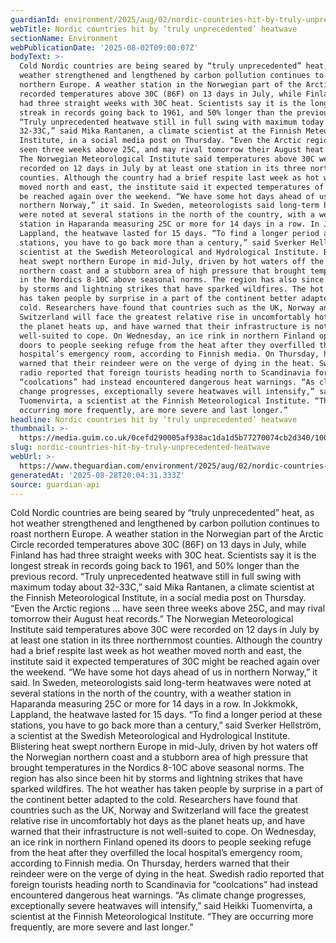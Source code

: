 ```yaml
---
guardianId: environment/2025/aug/02/nordic-countries-hit-by-truly-unprecedented-heatwave
webTitle: Nordic countries hit by ‘truly unprecedented’ heatwave
sectionName: Environment
webPublicationDate: '2025-08-02T09:00:07Z'
bodyText: >-
  Cold Nordic countries are being seared by “truly unprecedented” heat, as hot
  weather strengthened and lengthened by carbon pollution continues to roast
  northern Europe. A weather station in the Norwegian part of the Arctic Circle
  recorded temperatures above 30C (86F) on 13 days in July, while Finland has
  had three straight weeks with 30C heat. Scientists say it is the longest
  streak in records going back to 1961, and 50% longer than the previous record.
  “Truly unprecedented heatwave still in full swing with maximum today about
  32-33C,” said Mika Rantanen, a climate scientist at the Finnish Meteorological
  Institute, in a social media post on Thursday. “Even the Arctic regions … have
  seen three weeks above 25C, and may rival tomorrow their August heat records.”
  The Norwegian Meteorological Institute said temperatures above 30C were
  recorded on 12 days in July by at least one station in its three northernmost
  counties. Although the country had a brief respite last week as hot weather
  moved north and east, the institute said it expected temperatures of 30C might
  be reached again over the weekend. “We have some hot days ahead of us in
  northern Norway,” it said. In Sweden, meteorologists said long-term heatwaves
  were noted at several stations in the north of the country, with a weather
  station in Haparanda measuring 25C or more for 14 days in a row. In Jokkmokk,
  Lappland, the heatwave lasted for 15 days. “To find a longer period at these
  stations, you have to go back more than a century,” said Sverker Hellström, a
  scientist at the Swedish Meteorological and Hydrological Institute. Blistering
  heat swept northern Europe in mid-July, driven by hot waters off the Norwegian
  northern coast and a stubborn area of high pressure that brought temperatures
  in the Nordics 8-10C above seasonal norms. The region has also since been hit
  by storms and lightning strikes that have sparked wildfires. The hot weather
  has taken people by surprise in a part of the continent better adapted to the
  cold. Researchers have found that countries such as the UK, Norway and
  Switzerland will face the greatest relative rise in uncomfortably hot days as
  the planet heats up, and have warned that their infrastructure is not
  well-suited to cope. On Wednesday, an ice rink in northern Finland opened its
  doors to people seeking refuge from the heat after they overfilled the local
  hospital’s emergency room, according to Finnish media. On Thursday, herders
  warned that their reindeer were on the verge of dying in the heat. Swedish
  radio reported that foreign tourists heading north to Scandinavia for
  “coolcations” had instead encountered dangerous heat warnings. “As climate
  change progresses, exceptionally severe heatwaves will intensify,” said Heikki
  Tuomenvirta, a scientist at the Finnish Meteorological Institute. “They are
  occurring more frequently, are more severe and last longer.”
headline: Nordic countries hit by ‘truly unprecedented’ heatwave
thumbnail: >-
  https://media.guim.co.uk/0cefd290005af938ac1da1d5b77270074cb2d340/1000_0_5000_4000/500.jpg
slug: nordic-countries-hit-by-truly-unprecedented-heatwave
webUrl: >-
  https://www.theguardian.com/environment/2025/aug/02/nordic-countries-hit-by-truly-unprecedented-heatwave
generatedAt: '2025-08-28T20:04:31.333Z'
source: guardian-api
---
```

Cold Nordic countries are being seared by “truly unprecedented” heat, as hot weather strengthened and lengthened by carbon pollution continues to roast northern Europe. A weather station in the Norwegian part of the Arctic Circle recorded temperatures above 30C (86F) on 13 days in July, while Finland has had three straight weeks with 30C heat. Scientists say it is the longest streak in records going back to 1961, and 50% longer than the previous record. “Truly unprecedented heatwave still in full swing with maximum today about 32-33C,” said Mika Rantanen, a climate scientist at the Finnish Meteorological Institute, in a social media post on Thursday. “Even the Arctic regions … have seen three weeks above 25C, and may rival tomorrow their August heat records.” The Norwegian Meteorological Institute said temperatures above 30C were recorded on 12 days in July by at least one station in its three northernmost counties. Although the country had a brief respite last week as hot weather moved north and east, the institute said it expected temperatures of 30C might be reached again over the weekend. “We have some hot days ahead of us in northern Norway,” it said. In Sweden, meteorologists said long-term heatwaves were noted at several stations in the north of the country, with a weather station in Haparanda measuring 25C or more for 14 days in a row. In Jokkmokk, Lappland, the heatwave lasted for 15 days. “To find a longer period at these stations, you have to go back more than a century,” said Sverker Hellström, a scientist at the Swedish Meteorological and Hydrological Institute. Blistering heat swept northern Europe in mid-July, driven by hot waters off the Norwegian northern coast and a stubborn area of high pressure that brought temperatures in the Nordics 8-10C above seasonal norms. The region has also since been hit by storms and lightning strikes that have sparked wildfires. The hot weather has taken people by surprise in a part of the continent better adapted to the cold. Researchers have found that countries such as the UK, Norway and Switzerland will face the greatest relative rise in uncomfortably hot days as the planet heats up, and have warned that their infrastructure is not well-suited to cope. On Wednesday, an ice rink in northern Finland opened its doors to people seeking refuge from the heat after they overfilled the local hospital’s emergency room, according to Finnish media. On Thursday, herders warned that their reindeer were on the verge of dying in the heat. Swedish radio reported that foreign tourists heading north to Scandinavia for “coolcations” had instead encountered dangerous heat warnings. “As climate change progresses, exceptionally severe heatwaves will intensify,” said Heikki Tuomenvirta, a scientist at the Finnish Meteorological Institute. “They are occurring more frequently, are more severe and last longer.”
